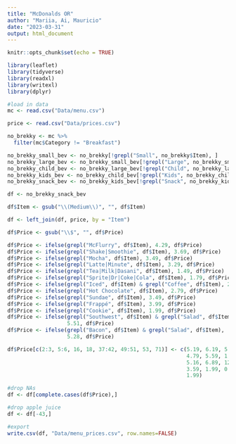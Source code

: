 ```yaml
---
title: "McDonalds OR"
author: "Mariia, Ai, Mauricio"
date: "2023-03-31"
output: html_document
---
```


```r
knitr::opts_chunk$set(echo = TRUE)
```

```r
library(leaflet)
library(tidyverse)
library(readxl)
library(writexl)
library(dplyr)
```

```r
#load in data
mc <- read.csv("Data/menu.csv")

price <- read.csv("Data/prices.csv")

no_brekky <- mc %>%
  filter(mc$Category != "Breakfast")

no_brekky_small_bev <- no_brekky[!grepl("Small", no_brekky$Item), ]
no_brekky_large_bev <- no_brekky_small_bev[!grepl("Large", no_brekky_small_bev$Item), ]
no_brekky_child_bev <- no_brekky_large_bev[!grepl("Child", no_brekky_large_bev$Item), ]
no_brekky_kids_bev <- no_brekky_child_bev[!grepl("Kids", no_brekky_child_bev$Item), ]
no_brekky_snack_bev <- no_brekky_kids_bev[!grepl("Snack", no_brekky_kids_bev$Item), ]

df <- no_brekky_snack_bev

df$Item <- gsub("\\(Medium\\)", "", df$Item)

df <- left_join(df, price, by = "Item")

df$Price <- gsub("\\$", "", df$Price)

df$Price <- ifelse(grepl("McFlurry", df$Item), 4.29, df$Price)
df$Price <- ifelse(grepl("Shake|Smoothie", df$Item), 3.69, df$Price)
df$Price <- ifelse(grepl("Mocha", df$Item), 3.49, df$Price)
df$Price <- ifelse(grepl("Latte|Minute", df$Item), 3.29, df$Price)
df$Price <- ifelse(grepl("Tea|Milk|Dasani", df$Item), 1.49, df$Price)
df$Price <- ifelse(grepl("Sprite|Dr|Coke|Cola", df$Item), 1.79, df$Price)
df$Price <- ifelse(grepl("Iced", df$Item) & grepl("Coffee", df$Item), 2.69, df$Price)
df$Price <- ifelse(grepl("Hot Chocolate", df$Item), 2.79, df$Price)
df$Price <- ifelse(grepl("Sundae", df$Item), 3.49, df$Price)
df$Price <- ifelse(grepl("Frappé", df$Item), 3.99, df$Price)
df$Price <- ifelse(grepl("Cookie", df$Item), 1.99, df$Price)
df$Price <- ifelse(grepl("Southwest", df$Item) & grepl("Salad", df$Item), 
                   5.51, df$Price)
df$Price <- ifelse(grepl("Bacon", df$Item) & grepl("Salad", df$Item), 
                   5.28, df$Price)

df$Price[c(2:3, 5:6, 16, 18, 37:42, 49:51, 53, 71)] <- c(5.19, 6.19, 5.69, 7.09, 
                                                         4.79, 5.59, 1.89, 2.50, 
                                                         5.16, 6.89, 12.39, 4.89, 
                                                         3.59, 1.99, 0.89, 1.59, 
                                                         1.99)

#drop NAs
df <- df[complete.cases(df$Price),]

#drop apple juice
df <- df[-43,]

```

```r
#export
write.csv(df, "Data/menu_prices.csv", row.names=FALSE)
```


